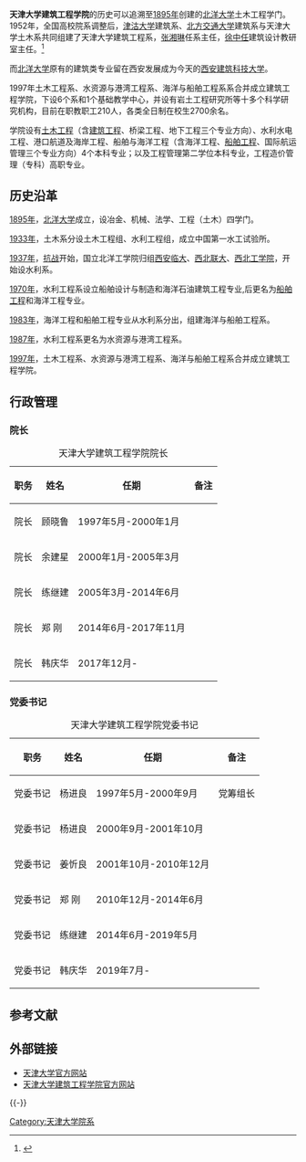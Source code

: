 {{coord|38.997324|N|117.314257|E|format=dms|region:CN_type:edu|display=title}}
{{Infobox University Department
 |名称              = 天津大学建筑工程学院
 |其他名称        = School of Civil Engineering, Tianjin University
 |徽标              =[[File:天津大学建筑工程学院院徽.jpg|250px]]
 |徽标说明        =天津大学建筑工程学院院徽
 |图像名称        =
 |图像大小        =
 |图像说明        =
 |拉丁名称        =
 |隶属              =[[天津大学|天津大学]]
 |建立时间        = 1997年
 |关闭时间        =
 |类型              = 学院
 |下属              =
 |主管官员        =
 |主席              =
 |院长              = 韩庆华
 |常务副院长     =
 |副院长           = 
 |系主任           =
 |所长              =
 |部长              =
 |主任              =
 |党委书记        = 韩庆华
 |头衔              =
 |头衔人名        =
 |教师              = 246
 |员工              =
 |学生              = 2,700余
 |本科生           =
 |研究生           =
 |博士生           =
 |其他学生        =
 |地址              ={{PRC}}[[天津市|天津市]][[津南区|津南区]]雅观路路135号
 |国家              ={{PRC}}
 |省                 =[[天津市|天津市]]
 |市                 =
 |坐标              ={{coord|38.997324|N|117.314257|E|format=dms|region:CN_type:edu|display=title}}
 |网址              = http://jgxy.tju.edu.cn
 |标志              =
 |脚注              =
 |會友人數            =
}}
'''天津大学建筑工程学院'''的历史可以追溯至[[1895年|1895年]]创建的[[北洋大学|北洋大学]]土木工程学门。1952年，全国高校院系调整后，[[津沽大学|津沽大学]]建筑系、[[北方交通大学|北方交通大学]]建筑系与天津大学土木系共同组建了天津大学建筑工程系，[[张湘琳|张湘琳]]任系主任，[[徐中任|徐中任]]建筑设计教研室主任。<ref>{{cite web | url=http://jgxy.tju.edu.cn/xygk_4.asp | title=天津大学建筑工程学院历史 | publisher=天津大学建筑工程学院网站 | accessdate=2013-02-27 | archive-date=2020-01-30 | archive-url=https://web.archive.org/web/20200130040959/http://jgxy.tju.edu.cn/xygk_4.asp | dead-url=yes }}</ref>

而[[北洋大学|北洋大学]]原有的建筑类专业留在西安发展成为今天的[[西安建筑科技大学|西安建筑科技大学]]。

1997年土木工程系、水资源与港湾工程系、海洋与船舶工程系系合并成立建筑工程学院，下设6个系和1个基础教学中心，并设有岩土工程研究所等十多个科学研究机构，目前在职教职工210人，各类全日制在校生2700余名。

学院设有[[土木工程|土木工程]]（含[[建筑工程|建筑工程]]、桥梁工程、地下工程三个专业方向）、水利水电工程、港口航道及海岸工程、船舶与海洋工程（含海洋工程、[[船舶工程|船舶工程]]、国际航运管理三个专业方向）4个本科专业；以及工程管理第二学位本科专业，工程造价管理（专科）高职专业。

== 历史沿革 ==
[[1895年|1895年]]，[[北洋大学|北洋大学]]成立，设冶金、机械、法学、工程（土木）四学门。

[[1933年|1933年]]，土木系分设土木工程组、水利工程组，成立中国第一水工试验所。

[[1937年|1937年]]，[[中国抗日战争|抗战]]开始，国立北洋工学院归组[[西安临时大学|西安临大]]、[[國立西北聯合大學|西北联大]]、[[国立西北工学院|西北工学院]]，开始设水利系。

[[1970年|1970年]]，水利工程系设立船舶设计与制造和海洋石油建筑工程专业,后更名为[[船舶工程|船舶工程]]和海洋工程专业。

[[1983年|1983年]]，海洋工程和船舶工程专业从水利系分出，组建海洋与船舶工程系。

[[1987年|1987年]]，水利工程系更名为水资源与港湾工程系。

[[1997年|1997年]]，土木工程系、水资源与港湾工程系、海洋与船舶工程系合并成立建筑工程学院。

== 行政管理 ==

=== 院长 ===
{| class="wikitable"
|+天津大学建筑工程学院院长
!职务       
!姓名    
!任期      
!备注
|-
|院长
|顾晓鲁
|1997年5月-2000年1月
|
|-
|院长
|余建星
|2000年1月-2005年3月
|
|-
|院长
|练继建
|2005年3月-2014年6月
|
|-
|院长
|郑   刚
|2014年6月-2017年11月
|
|-
|院长
|韩庆华
|2017年12月-
|
|}

=== 党委书记 ===
{| class="wikitable"
|+天津大学建筑工程学院党委书记
!职务
!姓名
!任期
!备注
|-
|党委书记
|杨进良
|1997年5月-2000年9月
|党筹组长
|-
|党委书记
|杨进良
|2000年9月-2001年10月
|
|-
|党委书记
|姜忻良
|2001年10月-2010年12月
|
|-
|党委书记
|郑   刚
|2010年12月-2014年6月
|
|-
|党委书记
|练继建
|2014年6月-2019年5月
|
|-
|党委书记
|韩庆华
|2019年7月-
|
|}

==参考文献==
{{reflist}}
==外部链接==
*[http://www.tju.edu.cn 天津大学官方网站] {{Wayback|url=http://www.tju.edu.cn/ |date=20201001184201 }}
*[http://jgxy.tju.edu.cn 天津大学建筑工程学院官方网站] {{Wayback|url=http://jgxy.tju.edu.cn/ |date=20201203063747 }}

{{-}}
{{天津大学}}
{{天津大学/院系}}
[[Category:天津大学院系|Category:天津大学院系]]